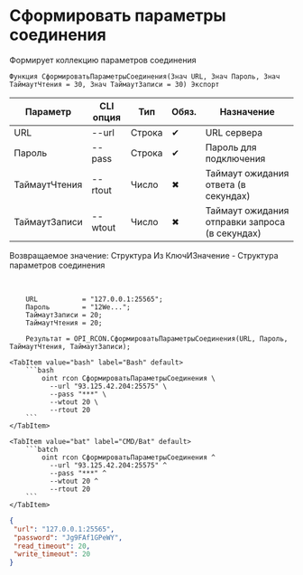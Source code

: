 ﻿---
sidebar_position: 3
description: Сформировать параметры соединения и другие функции для работы с RCON в Открытом пакете интеграций - бесплатной open-source библиотеке интеграций для 1С:Предприятие 8, OneScript и CLI
keywords: [1C, 1С, 1С:Предприятие, 1С:Предприятие 8.3, API, Интеграция, Сервисы, Обмен, OneScript, CLI, RCON]
---


# Сформировать параметры соединения
 Формирует коллекцию параметров соединения



`Функция СформироватьПараметрыСоединения(Знач URL, Знач Пароль, Знач ТаймаутЧтения = 30, Знач ТаймаутЗаписи = 30) Экспорт`

  | Параметр | CLI опция | Тип | Обяз. | Назначение |
  |-|-|-|-|-|
  | URL | --url | Строка | &#x2714; | URL сервера |
  | Пароль | --pass | Строка | &#x2714; | Пароль для подключения |
  | ТаймаутЧтения | --rtout | Число | &#x2716; | Таймаут ожидания ответа (в секундах) |
  | ТаймаутЗаписи | --wtout | Число | &#x2716; | Таймаут ожидания отправки запроса (в секундах) |

  
  Возвращаемое значение:   Структура Из КлючИЗначение - Структура параметров соединения

<br/>




```bsl title="Пример использования для 1С:Предприятие/OneScript"
    URL           = "127.0.0.1:25565";
    Пароль        = "12We...";
    ТаймаутЗаписи = 20;
    ТаймаутЧтения = 20;

    Результат = OPI_RCON.СформироватьПараметрыСоединения(URL, Пароль, ТаймаутЧтения, ТаймаутЗаписи);
```
    

 <Tabs>
  
    <TabItem value="bash" label="Bash" default>
        ```bash
            oint rcon СформироватьПараметрыСоединения \
              --url "93.125.42.204:25575" \
              --pass "***" \
              --wtout 20 \
              --rtout 20
        ```
    </TabItem>
  
    <TabItem value="bat" label="CMD/Bat" default>
        ```batch
            oint rcon СформироватьПараметрыСоединения ^
              --url "93.125.42.204:25575" ^
              --pass "***" ^
              --wtout 20 ^
              --rtout 20
        ```
    </TabItem>
</Tabs>


```json title="Результат"
{
 "url": "127.0.0.1:25565",
 "password": "Jg9FAf1GPeWY",
 "read_timeout": 20,
 "write_timeout": 20
}
```
